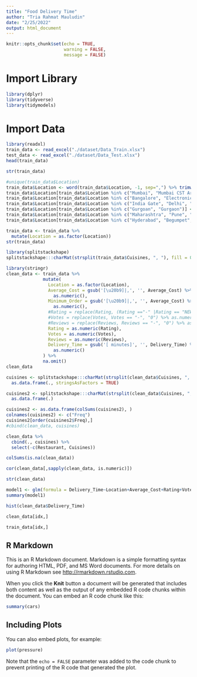 ```yaml
---
title: "Food Delivery Time"
author: "Tria Rahmat Mauludin"
date: "2/25/2022"
output: html_document
---
```


```r
knitr::opts_chunk$set(echo = TRUE,
                      warning = FALSE,
                      message = FALSE)
```

# Import Library
```r
library(dplyr)
library(tidyverse)
library(tidymodels)
```

# Import Data
```r
library(readxl)
train_data <- read_excel("./dataset/Data_Train.xlsx")
test_data <- read_excel("./dataset/Data_Test.xlsx")
head(train_data)
```
```r
str(train_data)
```
```r
#unique(train_data$Location)
train_data$Location <- word(train_data$Location, -1, sep=",") %>% trimws() #%>% 
train_data$Location[train_data$Location %in% c("Mumbai", "Mumbai CST Area" , "Mumbai Central")] <- "Mumbai"
train_data$Location[train_data$Location %in% c("Bangalore", "Electronic City", "Marathalli", "Whitefield")] <- "Bangalore"
train_data$Location[train_data$Location %in% c("India Gate", "Delhi", "Delhi University-GTB Nagar", "Delhi Cantt." , "Timarpur", "Noida")] <- "Delhi"
train_data$Location[train_data$Location %in% c("Gurgoan", "Gurgaon")] <- "Gurgaon"
train_data$Location[train_data$Location %in% c("Maharashtra", "Pune", "Pune University")] <- "Maharashtra"
train_data$Location[train_data$Location %in% c("Hyderabad", "Begumpet", "Majestic")] <- "Hyderabad"
```

```r
train_data <- train_data %>% 
  mutate(Location = as.factor(Location))
str(train_data)
```


```r
library(splitstackshape)
splitstackshape:::charMat(strsplit(train_data$Cuisines, ", "), fill = 0L)
```

```r
library(stringr)
clean_data <- train_data %>%
              mutate(
                Location = as.factor(Location),
                Average_Cost = gsub('[\u20b9]|,', '', Average_Cost) %>% 
                  as.numeric(),
                Minimum_Order = gsub('[\u20b9]|,', '', Average_Cost) %>% 
                  as.numeric(),
                #Rating = replace(Rating, (Rating =="-" |Rating == "NEW"), "0") %>% as.numeric(Rating),
                #Votes = replace(Votes, Votes == "-", "0") %>% as.numeric(Votes),
                #Reviews = replace(Reviews, Reviews == "-", "0") %>% as.numeric(Reviews),
                Rating = as.numeric(Rating),
                Votes = as.numeric(Votes),
                Reviews = as.numeric(Reviews),
                Delivery_Time = gsub('[ minutes]', '', Delivery_Time) %>% 
                  as.numeric()
              ) %>%
              na.omit()
clean_data
```
```r
cuisines <- splitstackshape:::charMat(strsplit(clean_data$Cuisines, ", "), fill = "0") %>% 
  as.data.frame(., stringsAsFactors = TRUE)

cuisines2 <- splitstackshape:::charMat(strsplit(clean_data$Cuisines, ", "), fill = 0) %>% 
  as.data.frame(.)

cuisines2 <- as.data.frame(colSums(cuisines2), )
colnames(cuisines2) <- c("Freq")
cuisines2[order(cuisines2$Freq),]
#cbind(clean_data, cuisines)
```



```r
clean_data %>% 
  cbind(., cuisines) %>% 
  select(-c(Restaurant, Cuisines))
```

```r
colSums(is.na(clean_data))
```
```r
cor(clean_data[,sapply(clean_data, is.numeric)])
```
```r
str(clean_data)
```

```r
model1 <- glm(formula = Delivery_Time~Location+Average_Cost+Rating+Votes+Reviews, data = clean_data, family = Gamma)
summary(model1)
```

```r
hist(clean_data$Delivery_Time)
```

```r
clean_data[idx,]
```

```r
train_data[idx,]
```

## R Markdown

This is an R Markdown document. Markdown is a simple formatting syntax for authoring HTML, PDF, and MS Word documents. For more details on using R Markdown see <http://rmarkdown.rstudio.com>.

When you click the **Knit** button a document will be generated that includes both content as well as the output of any embedded R code chunks within the document. You can embed an R code chunk like this:

```r
summary(cars)
```

## Including Plots

You can also embed plots, for example:

```r
plot(pressure)
```

Note that the `echo = FALSE` parameter was added to the code chunk to prevent printing of the R code that generated the plot.

